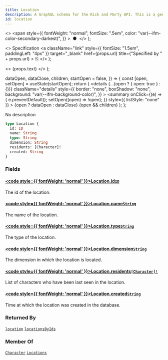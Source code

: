 ```yaml
---
title: Location
description: A GraphQL schema for the Rick and Morty API. This is a generated file.
id: location
---
```


  <>
    <span
      style={{
        fontWeight: "normal",
        fontSize: ".5em",
        color: "var(--ifm-color-secondary-darkest)",
      }}
    >
      &nbsp;●&nbsp;
    </span>
  </>
);

  <>
    Specification
    <a
      className="link"
      style={{ fontSize: "1.5em", paddingLeft: "4px" }}
      target="\_blank"
      href={props.url}
      title={"Specified by " + props.url}
    >
      ⎘
    </a>
  </>
);

  <>
    <span className={props.class}>{props.text}</span>
  </>
);


  dataOpen,
  dataClose,
  children,
  startOpen = false,
}) => {
  const [open, setOpen] = useState(startOpen);
  return (
    <details
      {...(open ? { open: true } : {})}
      className="details"
      style={{
        border: "none",
        boxShadow: "none",
        background: "var(--ifm-background-color)",
      }}
    >
      <summary
        onClick={(e) => {
          e.preventDefault();
          setOpen((open) => !open);
        }}
        style={{ listStyle: "none" }}
      >
        {open ? dataOpen : dataClose}
      </summary>
      {open && children}
    </details>
  );
};

No description

```graphql
type Location {
  id: ID
  name: String
  type: String
  dimension: String
  residents: [Character]!
  created: String
}
```

### Fields

#### [<code style={{ fontWeight: 'normal' }}>Location.<b>id</b></code>](#)<Bullet />[`ID`](/docs/graphql/rickandmorty/scalars/id.mdx) <Badge class="badge badge--secondary" text="scalar"/>

The id of the location.

#### [<code style={{ fontWeight: 'normal' }}>Location.<b>name</b></code>](#)<Bullet />[`String`](/docs/graphql/rickandmorty/scalars/string.mdx) <Badge class="badge badge--secondary" text="scalar"/>

The name of the location.

#### [<code style={{ fontWeight: 'normal' }}>Location.<b>type</b></code>](#)<Bullet />[`String`](/docs/graphql/rickandmorty/scalars/string.mdx) <Badge class="badge badge--secondary" text="scalar"/>

The type of the location.

#### [<code style={{ fontWeight: 'normal' }}>Location.<b>dimension</b></code>](#)<Bullet />[`String`](/docs/graphql/rickandmorty/scalars/string.mdx) <Badge class="badge badge--secondary" text="scalar"/>

The dimension in which the location is located.

#### [<code style={{ fontWeight: 'normal' }}>Location.<b>residents</b></code>](#)<Bullet />[`[Character]!`](/docs/graphql/rickandmorty/objects/character.mdx) <Badge class="badge badge--secondary" text="non-null"/> <Badge class="badge badge--secondary" text="object"/>

List of characters who have been last seen in the location.

#### [<code style={{ fontWeight: 'normal' }}>Location.<b>created</b></code>](#)<Bullet />[`String`](/docs/graphql/rickandmorty/scalars/string.mdx) <Badge class="badge badge--secondary" text="scalar"/>

Time at which the location was created in the database.

### Returned By

[`location`](/docs/graphql/rickandmorty/queries/location.mdx) <Badge class="badge badge--secondary" text="query"/><Bullet />[`locationsByIds`](/docs/graphql/rickandmorty/queries/locations-by-ids.mdx) <Badge class="badge badge--secondary" text="query"/>

### Member Of

[`Character`](/docs/graphql/rickandmorty/objects/character.mdx) <Badge class="badge badge--secondary" text="object"/><Bullet />[`Locations`](/docs/graphql/rickandmorty/objects/locations.mdx) <Badge class="badge badge--secondary" text="object"/>
